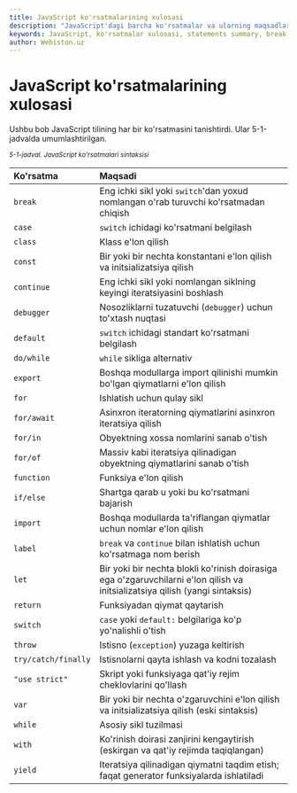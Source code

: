 ```yaml
---
title: JavaScript ko'rsatmalarining xulosasi
description: "JavaScript'dagi barcha ko'rsatmalar va ularning maqsadlari: break, continue, if/else, for, while, try/catch, function va boshqalar."
keywords: JavaScript, ko'rsatmalar xulosasi, statements summary, break, continue, if else, for, while, try catch, function, class, import, export, barcha ko'rsatmalar, all statements, ko'rsatmalar ro'yxati, statements list, xulosa, summary
author: Webiston.uz
---
```


# JavaScript ko'rsatmalarining xulosasi

Ushbu bob JavaScript tilining har bir ko'rsatmasini tanishtirdi. Ular 5-1-jadvalda umumlashtirilgan.

<small>_5-1-jadval. JavaScript ko'rsatmalari sintaksisi_</small>

| Ko'rsatma | Maqsadi |
| :--- | :--- |
| `break` | Eng ichki sikl yoki `switch`'dan yoxud nomlangan o'rab turuvchi ko'rsatmadan chiqish |
| `case` | `switch` ichidagi ko'rsatmani belgilash |
| `class` | Klass e'lon qilish |
| `const` | Bir yoki bir nechta konstantani e'lon qilish va initsializatsiya qilish |
| `continue` | Eng ichki sikl yoki nomlangan siklning keyingi iteratsiyasini boshlash |
| `debugger` | Nosozliklarni tuzatuvchi (`debugger`) uchun to'xtash nuqtasi |
| `default` | `switch` ichidagi standart ko'rsatmani belgilash |
| `do/while` | `while` sikliga alternativ |
| `export` | Boshqa modullarga import qilinishi mumkin bo'lgan qiymatlarni e'lon qilish |
| `for` | Ishlatish uchun qulay sikl |
| `for/await` | Asinxron iteratorning qiymatlarini asinxron iteratsiya qilish |
| `for/in` | Obyektning xossa nomlarini sanab o'tish |
| `for/of` | Massiv kabi iteratsiya qilinadigan obyektning qiymatlarini sanab o'tish |
| `function` | Funksiya e'lon qilish |
| `if/else` | Shartga qarab u yoki bu ko'rsatmani bajarish |
| `import` | Boshqa modullarda ta'riflangan qiymatlar uchun nomlar e'lon qilish |
| `label` | `break` va `continue` bilan ishlatish uchun ko'rsatmaga nom berish |
| `let` | Bir yoki bir nechta blokli ko'rinish doirasiga ega o'zgaruvchilarni e'lon qilish va initsializatsiya qilish (yangi sintaksis) |
| `return` | Funksiyadan qiymat qaytarish |
| `switch` | `case` yoki `default:` belgilariga ko'p yo'nalishli o'tish |
| `throw` | Istisno (`exception`) yuzaga keltirish |
| `try/catch/finally` | Istisnolarni qayta ishlash va kodni tozalash |
| `"use strict"` | Skript yoki funksiyaga qat'iy rejim cheklovlarini qo'llash |
| `var` | Bir yoki bir nechta o'zgaruvchini e'lon qilish va initsializatsiya qilish (eski sintaksis) |
| `while` | Asosiy sikl tuzilmasi |
| `with` | Ko'rinish doirasi zanjirini kengaytirish (eskirgan va qat'iy rejimda taqiqlangan) |
| `yield` | Iteratsiya qilinadigan qiymatni taqdim etish; faqat generator funksiyalarda ishlatiladi |